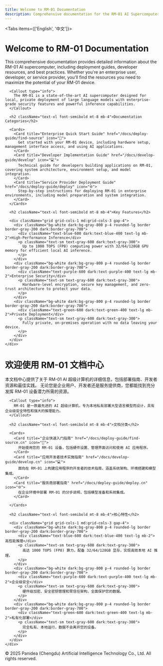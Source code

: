 ```yaml
---
title: Welcome to RM-01 Documentation
description: Comprehensive documentation for the RM-01 AI Supercomputer
---
```



<Tabs items={['English', '中文']}>
  <Tab>
    <div className="space-y-6">
      <div className="bg-gradient-to-r from-blue-50 to-indigo-50 dark:from-blue-900/20 dark:to-indigo-900/20 p-6 rounded-lg border border-blue-100 dark:border-blue-800/30 backdrop-blur-sm">
        <h1 className="text-2xl font-bold text-blue-800 dark:text-blue-300 mb-3">Welcome to RM-01 Documentation</h1>
        <p className="text-slate-700 dark:text-slate-300">
          This comprehensive documentation provides detailed information about the RM-01 AI supercomputer, including deployment guides, developer resources, and best practices.
          Whether you're an enterprise user, developer, or service provider, you'll find the resources you need to maximize the potential of your RM-01 device.
        </p>
      </div>

      <Callout type="info">
        The RM-01 is a state-of-the-art AI supercomputer designed for local, private deployment of large language models with enterprise-grade security features and powerful inference capabilities.
      </Callout>

      <h2 className="text-xl font-semibold mt-8 mb-4">Documentation Categories</h2>

      <Cards>
        <Card title="Enterprise Quick Start Guide" href="/docs/deploy-guide/find-source" icon="🚀">
          Get started with your RM-01 device, including hardware setup, management interface access, and using AI applications.
        </Card>
        <Card title="Developer Implementation Guide" href="/docs/develop-guide/develop" icon="💻">
          Technical guide for developers building applications on RM-01, covering system architecture, environment setup, and model integration.
        </Card>
        <Card title="Service Provider Deployment Guide" href="/docs/deploy-guide/deploy" icon="🌐">
          Step-by-step instructions for deploying RM-01 in enterprise environments, including model preparation and system integration.
        </Card>
      </Cards>

      <h2 className="text-xl font-semibold mt-8 mb-4">Key Features</h2>
      
      <div className="grid grid-cols-1 md:grid-cols-3 gap-4">
        <div className="bg-white dark:bg-gray-800 p-4 rounded-lg border border-gray-200 dark:border-gray-700">
          <div className="text-blue-600 dark:text-blue-400 text-lg mb-2">High-Performance Inference</div>
          <p className="text-sm text-gray-600 dark:text-gray-300">
            Up to 1000 TOPS (FP8) computing power with 32/64/128GB GPU memory for efficient local AI inference.
          </p>
        </div>
        <div className="bg-white dark:bg-gray-800 p-4 rounded-lg border border-gray-200 dark:border-gray-700">
          <div className="text-purple-600 dark:text-purple-400 text-lg mb-2">Enterprise Security</div>
          <p className="text-sm text-gray-600 dark:text-gray-300">
            Hardware-level encryption, secure key management, and zero-trust architecture to protect your data.
          </p>
        </div>
        <div className="bg-white dark:bg-gray-800 p-4 rounded-lg border border-gray-200 dark:border-gray-700">
          <div className="text-green-600 dark:text-green-400 text-lg mb-2">Private Deployment</div>
          <p className="text-sm text-gray-600 dark:text-gray-300">
            Fully private, on-premises operation with no data leaving your device.
          </p>
        </div>
      </div>
    </div>
  </Tab>
  
  <Tab>
    <div className="space-y-6">
      <div className="bg-gradient-to-r from-blue-50 to-indigo-50 dark:from-blue-900/20 dark:to-indigo-900/20 p-6 rounded-lg border border-blue-100 dark:border-blue-800/30 backdrop-blur-sm">
        <h1 className="text-2xl font-bold text-blue-800 dark:text-blue-300 mb-3">欢迎使用 RM-01 文档中心</h1>
        <p className="text-slate-700 dark:text-slate-300">
          本文档中心提供了关于 RM-01 AI 超级计算机的详细信息，包括部署指南、开发者资源和最佳实践。
          无论您是企业用户、开发者还是服务提供商，您都能找到充分发挥 RM-01 设备潜力所需的资源。
        </p>
      </div>

      <Callout type="info">
        RM-01 是一款最先进的 AI 超级计算机，专为本地私有部署大型语言模型而设计，具有企业级安全特性和强大的推理能力。
      </Callout>

      <h2 className="text-xl font-semibold mt-8 mb-4">文档分类</h2>

      <Cards>
        <Card title="企业快速入门指南" href="/docs/deploy-guide/find-source.cn" icon="🚀">
          开始使用您的 RM-01 设备，包括硬件设置、管理界面访问和使用 AI 应用程序。
        </Card>
        <Card title="应用开发者技术实施指南" href="/docs/develop-guide/develop.cn" icon="💻">
          面向在 RM-01 上构建应用程序的开发者的技术指南，涵盖系统架构、环境搭建和模型集成。
        </Card>
        <Card title="服务商部署指南" href="/docs/deploy-guide/deploy.cn" icon="🌐">
          在企业环境中部署 RM-01 的分步说明，包括模型准备和系统集成。
        </Card>

      </Cards>

      <h2 className="text-xl font-semibold mt-8 mb-4">核心特性</h2>
      
      <div className="grid grid-cols-1 md:grid-cols-3 gap-4">
        <div className="bg-white dark:bg-gray-800 p-4 rounded-lg border border-gray-200 dark:border-gray-700">
          <div className="text-blue-600 dark:text-blue-400 text-lg mb-2">高性能推理</div>
          <p className="text-sm text-gray-600 dark:text-gray-300">
            高达 1000 TOPS (FP8) 算力，配备 32/64/128GB 显存，实现高效本地 AI 推理。
          </p>
        </div>
        <div className="bg-white dark:bg-gray-800 p-4 rounded-lg border border-gray-200 dark:border-gray-700">
          <div className="text-purple-600 dark:text-purple-400 text-lg mb-2">企业级安全</div>
          <p className="text-sm text-gray-600 dark:text-gray-300">
            硬件级加密、安全密钥管理和零信任架构，全面保护您的数据。
          </p>
        </div>
        <div className="bg-white dark:bg-gray-800 p-4 rounded-lg border border-gray-200 dark:border-gray-700">
          <div className="text-green-600 dark:text-green-400 text-lg mb-2">私有化部署</div>
          <p className="text-sm text-gray-600 dark:text-gray-300">
            完全私有、本地运行，数据不会离开您的设备。
          </p>
        </div>
      </div>
    </div>
  </Tab>
</Tabs>

<div className="mt-12 pt-6 border-t border-gray-200 dark:border-gray-800">
  <div className="text-sm text-gray-500 dark:text-gray-400 text-center">
    © 2025 Panidea (Chengdu) Artificial Intelligence Technology Co., Ltd. All rights reserved.
  </div>
</div>
